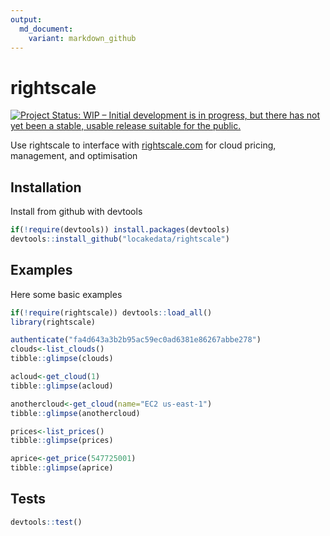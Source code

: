 ```yaml
---
output: 
  md_document:
    variant: markdown_github
---
```

# rightscale

[![Project Status: WIP – Initial development is in progress, but there has not yet been a stable, usable release suitable for the public.](http://www.repostatus.org/badges/latest/wip.svg)](http://www.repostatus.org/#wip)

Use rightscale to interface with [rightscale.com](https://rightscale.com) for cloud pricing, management, and optimisation

## Installation
Install from github with devtools

```r
if(!require(devtools)) install.packages(devtools)
devtools::install_github("locakedata/rightscale")
```

## Examples

Here some basic examples

```r
if(!require(rightscale)) devtools::load_all()
library(rightscale)

authenticate("fa4d643a3b2b95ac59ec0ad6381e86267abbe278")
clouds<-list_clouds()
tibble::glimpse(clouds)

```

```r
acloud<-get_cloud(1)
tibble::glimpse(acloud)

```

```r
anothercloud<-get_cloud(name="EC2 us-east-1")
tibble::glimpse(anothercloud)

```

```r
prices<-list_prices()
tibble::glimpse(prices)

```

```r
aprice<-get_price(547725001)
tibble::glimpse(aprice)
```

## Tests
```r
devtools::test()
```
